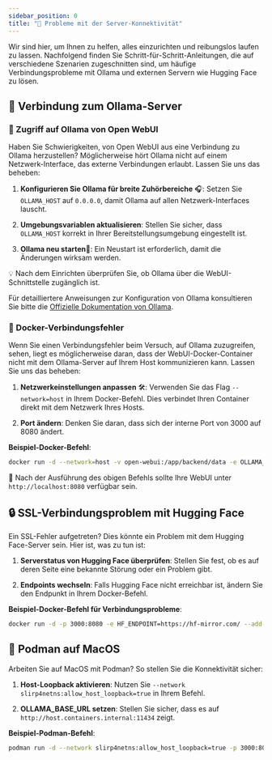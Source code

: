 ```yaml
---
sidebar_position: 0
title: "🚧 Probleme mit der Server-Konnektivität"
---
```


Wir sind hier, um Ihnen zu helfen, alles einzurichten und reibungslos laufen zu lassen. Nachfolgend finden Sie Schritt-für-Schritt-Anleitungen, die auf verschiedene Szenarien zugeschnitten sind, um häufige Verbindungsprobleme mit Ollama und externen Servern wie Hugging Face zu lösen.

## 🌟 Verbindung zum Ollama-Server

### 🚀 Zugriff auf Ollama von Open WebUI

Haben Sie Schwierigkeiten, von Open WebUI aus eine Verbindung zu Ollama herzustellen? Möglicherweise hört Ollama nicht auf einem Netzwerk-Interface, das externe Verbindungen erlaubt. Lassen Sie uns das beheben:

1. **Konfigurieren Sie Ollama für breite Zuhörbereiche** 🎧:
   Setzen Sie `OLLAMA_HOST` auf `0.0.0.0`, damit Ollama auf allen Netzwerk-Interfaces lauscht.

2. **Umgebungsvariablen aktualisieren**:
   Stellen Sie sicher, dass `OLLAMA_HOST` korrekt in Ihrer Bereitstellungsumgebung eingestellt ist.

3. **Ollama neu starten**🔄:
   Ein Neustart ist erforderlich, damit die Änderungen wirksam werden.

💡 Nach dem Einrichten überprüfen Sie, ob Ollama über die WebUI-Schnittstelle zugänglich ist.

Für detailliertere Anweisungen zur Konfiguration von Ollama konsultieren Sie bitte die [Offizielle Dokumentation von Ollama](https://github.com/ollama/ollama/blob/main/docs/faq.md#setting-environment-variables-on-linux).

### 🐳 Docker-Verbindungsfehler

Wenn Sie einen Verbindungsfehler beim Versuch, auf Ollama zuzugreifen, sehen, liegt es möglicherweise daran, dass der WebUI-Docker-Container nicht mit dem Ollama-Server auf Ihrem Host kommunizieren kann. Lassen Sie uns das beheben:

1. **Netzwerkeinstellungen anpassen** 🛠️:
   Verwenden Sie das Flag `--network=host` in Ihrem Docker-Befehl. Dies verbindet Ihren Container direkt mit dem Netzwerk Ihres Hosts.

2. **Port ändern**:
   Denken Sie daran, dass sich der interne Port von 3000 auf 8080 ändert.

**Beispiel-Docker-Befehl**:
```bash
docker run -d --network=host -v open-webui:/app/backend/data -e OLLAMA_BASE_URL=http://127.0.0.1:11434 --name open-webui --restart always ghcr.io/open-webui/open-webui:main
```
🔗 Nach der Ausführung des obigen Befehls sollte Ihre WebUI unter `http://localhost:8080` verfügbar sein.

## 🔒 SSL-Verbindungsproblem mit Hugging Face

Ein SSL-Fehler aufgetreten? Dies könnte ein Problem mit dem Hugging Face-Server sein. Hier ist, was zu tun ist:

1. **Serverstatus von Hugging Face überprüfen**:
   Stellen Sie fest, ob es auf deren Seite eine bekannte Störung oder ein Problem gibt.

2. **Endpoints wechseln**:
   Falls Hugging Face nicht erreichbar ist, ändern Sie den Endpunkt in Ihrem Docker-Befehl.

**Beispiel-Docker-Befehl für Verbindungsprobleme**:
```bash
docker run -d -p 3000:8080 -e HF_ENDPOINT=https://hf-mirror.com/ --add-host=host.docker.internal:host-gateway -v open-webui:/app/backend/data --name open-webui --restart always ghcr.io/open-webui/open-webui:main
```

## 🍏 Podman auf MacOS

Arbeiten Sie auf MacOS mit Podman? So stellen Sie die Konnektivität sicher:

1. **Host-Loopback aktivieren**:
   Nutzen Sie `--network slirp4netns:allow_host_loopback=true` in Ihrem Befehl.

2. **OLLAMA_BASE_URL setzen**:
   Stellen Sie sicher, dass es auf `http://host.containers.internal:11434` zeigt.

**Beispiel-Podman-Befehl**:
```bash
podman run -d --network slirp4netns:allow_host_loopback=true -p 3000:8080 -e OLLAMA_BASE_URL=http://host.containers.internal:11434 -v open-webui:/app/backend/data --name open-webui --restart always ghcr.io/open-webui/open-webui:main
```

